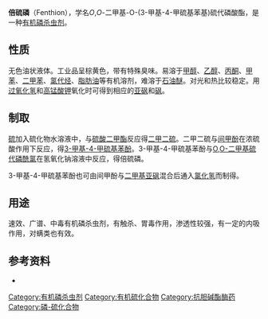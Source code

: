 {{Chembox
| NameEn = Fenthion
|ImageFile=Fenthion Structural Formulae .V.1.svg
|ImageSize=300px
|IUPACName=Dimethoxy-[3-methyl-4-(methylthio)phenoxy]-thioxophosphorane
|OtherNames=百治屠；蕃硫磷
| Reference =
|Section1= {{Chembox Identifiers
| CASNo = 55-38-9
| CASNo_Ref = {{cascite|changed|??}}
|   PubChem = 3346
|   SMILES = CC1=C(C=CC(=C1)OP(=S)(OC)OC)SC
|   ATCCode_prefix  =  P53
|   ATCCode_suffix  =  BB02
}}
|Section2= {{Chembox Properties
|  Formula=C<sub>10</sub>H<sub>15</sub>O<sub>3</sub>PS<sub>2</sub>
|  MolarMass=278.33 
|  Appearance=无色油状液体
|  Density=1.250 g/cm<sup>3</sup> (20 °C / 4 °C)
|  MeltingPt=7 °C
|  BoilingPt=87 °C (0.01 mmHg)
|  Solubility=54～56 mg/L (20 °C)
|   VaporPressure = 4 × 10<sup>-5</sup> mmHg (20 °C)
|  RefractIndex = 1.5698 (20°C)
 }}
|Section3= {{Chembox Hazards
|  MainHazards=
|  EUHazardSymbol = {{Chembox EUHazardSymbol|T|N}}
|  RPhrases = {{R21/22}}, {{R23}}, {{R48/25}}, {{R68}}, {{R50/53}}
|  SPhrases = {{S1/2}}, {{S36/37}}, {{S45}}, {{S60}}, {{S61}}
|  LD50 = • 雄性大鼠急性经口：<br /><center>215 mg/kg</center><br />• 雌性大鼠急性经口：<br /><center>245 mg/kg</center><br />• 大鼠急性经皮：<br /><center>330～500 mg/kg</center>
|  FlashPt=
|  Autoignition=
  }}
}}

'''倍硫磷'''（Fenthion），学名''O'',''O''-二甲基-O-(3-甲基-4-甲硫基苯基)硫代磷酸酯，是一种[[有机磷杀虫剂|有机磷杀虫剂]]。

==性质==
无色油状液体。工业品呈棕黄色，带有特殊臭味。易溶于[[甲醇|甲醇]]、[[乙醇|乙醇]]、[[丙酮|丙酮]]、[[甲苯|甲苯]]、[[二甲苯|二甲苯]]、[[氯代烃|氯代烃]]、[[脂肪油|脂肪油]]等有机溶剂，难溶于[[石油醚|石油醚]]。对光和热比较稳定。用[[过氧化氢|过氧化氢]]和[[高锰酸钾|高锰酸钾]]氧化时可得到相应的[[亚砜|亚砜]]和[[砜|砜]]。

==制取==
[[硫|硫]]加入硫化物水溶液中，与[[硫酸二甲酯|硫酸二甲酯]]反应得[[二甲二硫|二甲二硫]]。二甲二硫与[[间甲酚|间甲酚]]在浓硫酸作用下反应，得[[3-甲基-4-甲硫基苯酚|3-甲基-4-甲硫基苯酚]]。3-甲基-4-甲硫基苯酚与[[O,O-二甲基硫代磷酰氯|O,O-二甲基硫代磷酰氯]]在氢氧化钠溶液中反应，得倍硫磷。

3-甲基-4-甲硫基苯酚也可由间甲酚与[[二甲基亚砜|二甲基亚砜]]混合后通入[[氯化氢|氯化氢]]而制得。

==用途==
速效、广谱、中毒有机磷杀虫剂，有触杀、胃毒作用，渗透性较强，有一定的内吸作用，对螨类也有效。

== 参考资料 ==
*{{cite book|title=中国农药大典|author=彭志源主编|publisher=中国科技文化出版社|year=2006|pages=355–356}}

{{杀虫剂}}

[[Category:有机磷杀虫剂|Category:有机磷杀虫剂]]
[[Category:有机硫化合物|Category:有机硫化合物]]
[[Category:抗胆碱酯酶药|Category:抗胆碱酯酶药]]
[[Category:磷-硫化合物|Category:磷-硫化合物]]